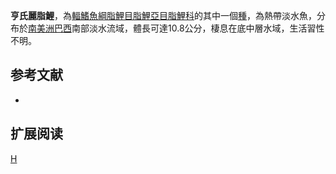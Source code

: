 {{Speciesbox 
| taxon = Astyanax henseli
| status = NE
| status_system = IUCN3.1
| authority =  [[de_Melo|de Melo]] & [[Buckup|Buckup]], 2006
| synonyms = 
}}
'''亨氏麗脂鯉'''，為[[輻鰭魚綱|輻鰭魚綱]][[脂鯉目|脂鯉目]][[脂鯉亞目|脂鯉亞目]][[脂鯉科|脂鯉科]]的其中一個[[種|種]]，為熱帶淡水魚，分布於[[南美洲|南美洲]][[巴西|巴西]]南部淡水流域，體長可達10.8公分，棲息在底中層水域，生活習性不明。

==参考文献==
{{refbegin}}
*{{FishBase_species|genus=Astyanax|species=henseli|year=2013|month=11}}
{{refend}}

== 扩展阅读 ==
{{refbegin}}
{{wikispecies-inline|Astyanax henseli|亨氏麗脂鯉}}
{{refend}}
{{Taxonbar|from=Q5710922}}

[[Category:麗脂鯉屬|H]]


{{魚類小作品}}